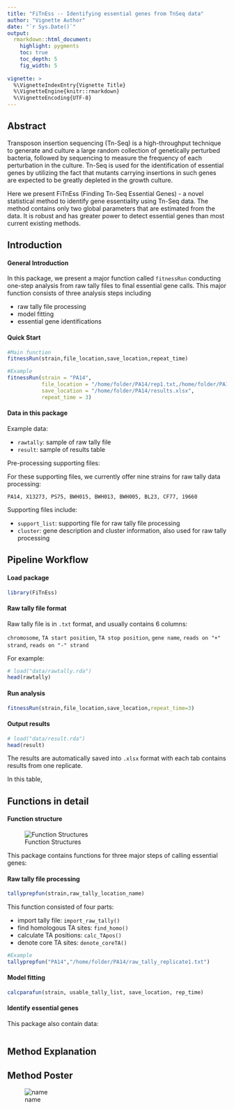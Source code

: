 ```yaml
---
title: "FiTnEss -- Identifying essential genes from TnSeq data"
author: "Vignette Author"
date: "`r Sys.Date()`"
output: 
  rmarkdown::html_document:
    highlight: pygments
    toc: true
    toc_depth: 5
    fig_width: 5
    
vignette: >
  %\VignetteIndexEntry{Vignette Title}
  %\VignetteEngine{knitr::rmarkdown}
  %\VignetteEncoding{UTF-8}
---
```


## Abstract

Transposon insertion sequencing (Tn-Seq) is a high-throughput technique to generate and culture a large random collection of genetically perturbed bacteria, followed by sequencing to measure the frequency of each perturbation in the culture. Tn-Seq is used for the identification of essential genes by utilizing the fact that mutants carrying insertions in such genes are expected to be greatly depleted in the growth culture. 

Here we present FiTnEss (Finding Tn-Seq Essential Genes) - a novel statistical method to identify gene essentiality using Tn-Seq data. The method contains only two global parameters that are estimated from the data. It is robust and has greater power to detect essential genes than most current existing methods.

## Introduction

#### General Introduction

In this package, we present a major function called `fitnessRun` conducting one-step analysis from raw tally files to final essential gene calls. This major function consists of three analysis steps including 

- raw tally file processing
- model fitting
- essential gene identifications

#### Quick Start

```r
#Main function
fitnessRun(strain,file_location,save_location,repeat_time)

#Example
fitnessRun(strain = "PA14",
           file_location = "/home/folder/PA14/rep1.txt,/home/folder/PA14/rep2.txt,/home/folder/PA14/rep3.txt",
           save_location = "/home/folder/PA14/results.xlsx",
           repeat_time = 3)
```

#### Data in this package

Example data:  

- `rawtally`: sample of raw tally file
- `result`: sample of results table

Pre-processing supporting files:

For these supporting files, we currently offer nine strains for raw tally data processing: 

`PA14, X13273, PS75, BWH015, BWH013, BWH005, BL23, CF77, 19660`

Supporting files include: 

- `support_list`: supporting file for raw tally file processing
- `cluster`: gene description and cluster information, also used for raw tally processing

## Pipeline Workflow

#### Load package

```r
library(FiTnEss)
```

#### Raw tally file format

Raw tally file is in `.txt` format, and usually contains 6 columns: 

`chromosome`, `TA start position`, `TA stop position`, `gene name`, `reads on "+" strand`, `reads on "-" strand`

For example: 

```r
# load("data/rawtally.rda")
head(rawtally)
```

#### Run analysis

```r
fitnessRun(strain,file_location,save_location,repeat_time=3)
```

#### Output results

```r
# load("data/result.rda")
head(result)
```

The results are automatically saved into `.xlsx` format with each tab contains results from one replicate. 

In this table, 

## Functions in detail

#### Function structure

![Function Structures](/home/unix/ruiyang/TnSeq/FiTnEss/function_structure.png =100x300)

This package contains functions for three major steps of calling essential genes:

#### Raw tally file processing

```r
tallyprepfun(strain,raw_tally_location_name)
```

This function consisted of four parts: 

- import tally file: `import_raw_tally()`
- find homologous TA sites: `find_homo()`
- calculate TA positions: `calc_TApos()`
- denote core TA sites: `denote_coreTA()`

```r
#Example
tallyprepfun("PA14","/home/folder/PA14/raw_tally_replicate1.txt")
```

#### Model fitting

```r
calcparafun(strain, usable_tally_list, save_location, rep_time)
```



#### Identify essential genes

This package also contain data:

```r

```

## Method Explanation

## Method Poster

![name](/home/unix/ruiyang/TnSeq/FiTnEss/TnSeq_Poster_Method_v7_png.png)
















